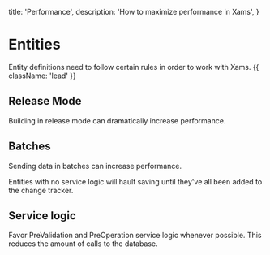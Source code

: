   title: 'Performance',
  description: 'How to maximize performance in Xams',
}

# Entities

Entity definitions need to follow certain rules in order to work with Xams. {{ className: 'lead' }}

## Release Mode

Building in release mode can dramatically increase performance.

## Batches

Sending data in batches can increase performance.

Entities with no service logic will hault saving until they've all been added to the change tracker.

## Service logic

Favor PreValidation and PreOperation service logic whenever possible. This reduces the amount of calls to the database.
